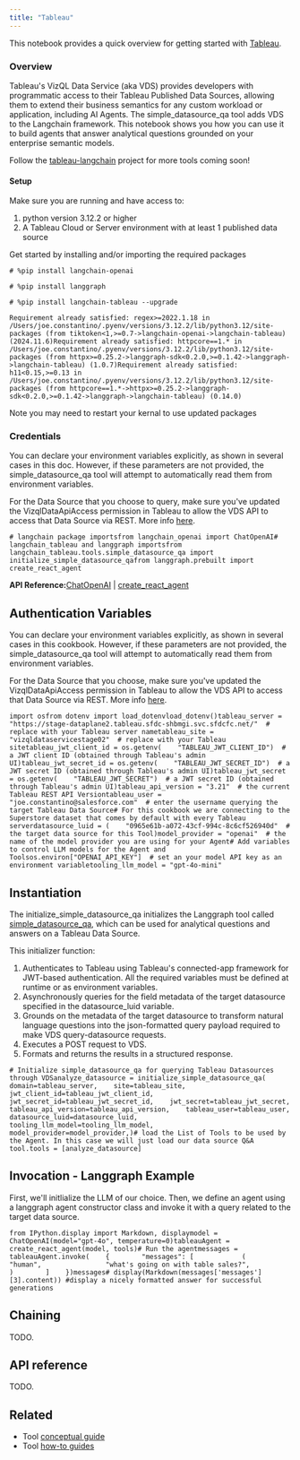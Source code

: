 ```yaml
---
title: "Tableau"
---
```


This notebook provides a quick overview for getting started with [Tableau](https://help.tableau.com/current/api/vizql-data-service/en-us/index.html).

### Overview

Tableau's VizQL Data Service (aka VDS) provides developers with programmatic access to their Tableau Published Data Sources, allowing them to extend their business semantics for any custom workload or application, including AI Agents. The simple\_datasource\_qa tool adds VDS to the Langchain framework. This notebook shows you how you can use it to build agents that answer analytical questions grounded on your enterprise semantic models.

Follow the [tableau-langchain](https://github.com/Tab-SE/tableau_langchain) project for more tools coming soon!

#### Setup

Make sure you are running and have access to:

1. python version 3.12.2 or higher
2. A Tableau Cloud or Server environment with at least 1 published data source

Get started by installing and/or importing the required packages

```
# %pip install langchain-openai
```

```
# %pip install langgraph
```

```
# %pip install langchain-tableau --upgrade
```

```
Requirement already satisfied: regex>=2022.1.18 in /Users/joe.constantino/.pyenv/versions/3.12.2/lib/python3.12/site-packages (from tiktoken<1,>=0.7->langchain-openai->langchain-tableau) (2024.11.6)Requirement already satisfied: httpcore==1.* in /Users/joe.constantino/.pyenv/versions/3.12.2/lib/python3.12/site-packages (from httpx>=0.25.2->langgraph-sdk<0.2.0,>=0.1.42->langgraph->langchain-tableau) (1.0.7)Requirement already satisfied: h11<0.15,>=0.13 in /Users/joe.constantino/.pyenv/versions/3.12.2/lib/python3.12/site-packages (from httpcore==1.*->httpx>=0.25.2->langgraph-sdk<0.2.0,>=0.1.42->langgraph->langchain-tableau) (0.14.0)
```

Note you may need to restart your kernal to use updated packages

### Credentials

You can declare your environment variables explicitly, as shown in several cases in this doc. However, if these parameters are not provided, the simple\_datasource\_qa tool will attempt to automatically read them from environment variables.

For the Data Source that you choose to query, make sure you've updated the VizqlDataApiAccess permission in Tableau to allow the VDS API to access that Data Source via REST. More info [here](https://help.tableau.com/current/server/en-us/permissions_capabilities.htm#data-sources).

```
# langchain package importsfrom langchain_openai import ChatOpenAI# langchain_tableau and langgraph importsfrom langchain_tableau.tools.simple_datasource_qa import initialize_simple_datasource_qafrom langgraph.prebuilt import create_react_agent
```

**API Reference:**[ChatOpenAI](https://python.langchain.com/api_reference/openai/chat_models/langchain_openai.chat_models.base.ChatOpenAI.html) | [create\_react\_agent](https://langchain-ai.github.io/langgraph/reference/prebuilt/#langgraph.prebuilt.chat_agent_executor.create_react_agent)

## Authentication Variables

You can declare your environment variables explicitly, as shown in several cases in this cookbook. However, if these parameters are not provided, the simple\_datasource\_qa tool will attempt to automatically read them from environment variables.

For the Data Source that you choose, make sure you've updated the VizqlDataApiAccess permission in Tableau to allow the VDS API to access that Data Source via REST. More info [here](https://help.tableau.com/current/server/en-us/permissions_capabilities.htm#data-sources).

```
import osfrom dotenv import load_dotenvload_dotenv()tableau_server = "https://stage-dataplane2.tableau.sfdc-shbmgi.svc.sfdcfc.net/"  # replace with your Tableau server nametableau_site = "vizqldataservicestage02"  # replace with your Tableau sitetableau_jwt_client_id = os.getenv(    "TABLEAU_JWT_CLIENT_ID")  # a JWT client ID (obtained through Tableau's admin UI)tableau_jwt_secret_id = os.getenv(    "TABLEAU_JWT_SECRET_ID")  # a JWT secret ID (obtained through Tableau's admin UI)tableau_jwt_secret = os.getenv(    "TABLEAU_JWT_SECRET")  # a JWT secret ID (obtained through Tableau's admin UI)tableau_api_version = "3.21"  # the current Tableau REST API Versiontableau_user = "joe.constantino@salesforce.com"  # enter the username querying the target Tableau Data Source# For this cookbook we are connecting to the Superstore dataset that comes by default with every Tableau serverdatasource_luid = (    "0965e61b-a072-43cf-994c-8c6cf526940d"  # the target data source for this Tool)model_provider = "openai"  # the name of the model provider you are using for your Agent# Add variables to control LLM models for the Agent and Toolsos.environ["OPENAI_API_KEY"]  # set an your model API key as an environment variabletooling_llm_model = "gpt-4o-mini"
```

## Instantiation

The initialize\_simple\_datasource\_qa initializes the Langgraph tool called [simple\_datasource\_qa](https://github.com/Tab-SE/tableau_langchain/blob/3ff9047414479cd55d797c18a78f834d57860761/pip_package/langchain_tableau/tools/simple_datasource_qa.py#L101), which can be used for analytical questions and answers on a Tableau Data Source.

This initializer function:

1. Authenticates to Tableau using Tableau's connected-app framework for JWT-based authentication. All the required variables must be defined at runtime or as environment variables.
2. Asynchronously queries for the field metadata of the target datasource specified in the datasource\_luid variable.
3. Grounds on the metadata of the target datasource to transform natural language questions into the json-formatted query payload required to make VDS query-datasource requests.
4. Executes a POST request to VDS.
5. Formats and returns the results in a structured response.

```
# Initialize simple_datasource_qa for querying Tableau Datasources through VDSanalyze_datasource = initialize_simple_datasource_qa(    domain=tableau_server,    site=tableau_site,    jwt_client_id=tableau_jwt_client_id,    jwt_secret_id=tableau_jwt_secret_id,    jwt_secret=tableau_jwt_secret,    tableau_api_version=tableau_api_version,    tableau_user=tableau_user,    datasource_luid=datasource_luid,    tooling_llm_model=tooling_llm_model,    model_provider=model_provider,)# load the List of Tools to be used by the Agent. In this case we will just load our data source Q&A tool.tools = [analyze_datasource]
```

## Invocation - Langgraph Example

First, we'll initlialize the LLM of our choice. Then, we define an agent using a langgraph agent constructor class and invoke it with a query related to the target data source.

```
from IPython.display import Markdown, displaymodel = ChatOpenAI(model="gpt-4o", temperature=0)tableauAgent = create_react_agent(model, tools)# Run the agentmessages = tableauAgent.invoke(    {        "messages": [            (                "human",                "what's going on with table sales?",            )        ]    })messages# display(Markdown(messages['messages'][3].content)) #display a nicely formatted answer for successful generations
```

## Chaining

TODO.

## API reference

TODO.

## Related

* Tool [conceptual guide](/src/oss/concepts/tools)
* Tool [how-to guides](/src/oss/how_to/#tools)
